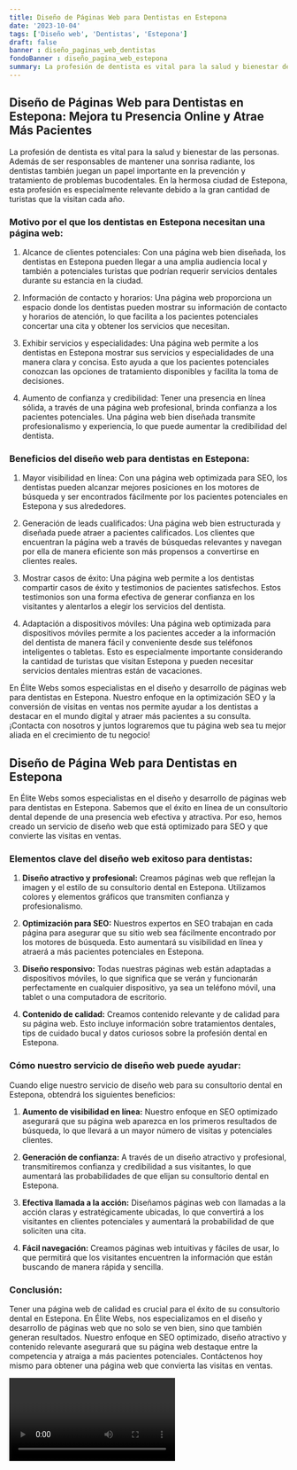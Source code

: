 ```yaml
---
title: Diseño de Páginas Web para Dentistas en Estepona
date: '2023-10-04'
tags: ['Diseño web', 'Dentistas', 'Estepona']
draft: false
banner : diseño_paginas_web_dentistas
fondoBanner : diseño_pagina_web_estepona
summary: La profesión de dentista es vital para la salud y bienestar de las personas. Además de ser responsables de mantener una sonrisa radiante, los dentistas también juegan un papel importante en la prevención y tratamiento de problemas bucodentales. En la hermosa ciudad de Estepona, esta profesión es especialmente relevante debido a la gran cantidad de turistas que la visitan cada año.
---
```


## Diseño de Páginas Web para Dentistas en Estepona: Mejora tu Presencia Online y Atrae Más Pacientes

La profesión de dentista es vital para la salud y bienestar de las personas. Además de ser responsables de mantener una sonrisa radiante, los dentistas también juegan un papel importante en la prevención y tratamiento de problemas bucodentales. En la hermosa ciudad de Estepona, esta profesión es especialmente relevante debido a la gran cantidad de turistas que la visitan cada año.

### Motivo por el que los dentistas en Estepona necesitan una página web:

1. Alcance de clientes potenciales: Con una página web bien diseñada, los dentistas en Estepona pueden llegar a una amplia audiencia local y también a potenciales turistas que podrían requerir servicios dentales durante su estancia en la ciudad.

2. Información de contacto y horarios: Una página web proporciona un espacio donde los dentistas pueden mostrar su información de contacto y horarios de atención, lo que facilita a los pacientes potenciales concertar una cita y obtener los servicios que necesitan.

3. Exhibir servicios y especialidades: Una página web permite a los dentistas en Estepona mostrar sus servicios y especialidades de una manera clara y concisa. Esto ayuda a que los pacientes potenciales conozcan las opciones de tratamiento disponibles y facilita la toma de decisiones.

4. Aumento de confianza y credibilidad: Tener una presencia en línea sólida, a través de una página web profesional, brinda confianza a los pacientes potenciales. Una página web bien diseñada transmite profesionalismo y experiencia, lo que puede aumentar la credibilidad del dentista.

### Beneficios del diseño web para dentistas en Estepona:

1. Mayor visibilidad en línea: Con una página web optimizada para SEO, los dentistas pueden alcanzar mejores posiciones en los motores de búsqueda y ser encontrados fácilmente por los pacientes potenciales en Estepona y sus alrededores.

2. Generación de leads cualificados: Una página web bien estructurada y diseñada puede atraer a pacientes calificados. Los clientes que encuentran la página web a través de búsquedas relevantes y navegan por ella de manera eficiente son más propensos a convertirse en clientes reales.

3. Mostrar casos de éxito: Una página web permite a los dentistas compartir casos de éxito y testimonios de pacientes satisfechos. Estos testimonios son una forma efectiva de generar confianza en los visitantes y alentarlos a elegir los servicios del dentista.

4. Adaptación a dispositivos móviles: Una página web optimizada para dispositivos móviles permite a los pacientes acceder a la información del dentista de manera fácil y conveniente desde sus teléfonos inteligentes o tabletas. Esto es especialmente importante considerando la cantidad de turistas que visitan Estepona y pueden necesitar servicios dentales mientras están de vacaciones.

En Élite Webs somos especialistas en el diseño y desarrollo de páginas web para dentistas en Estepona. Nuestro enfoque en la optimización SEO y la conversión de visitas en ventas nos permite ayudar a los dentistas a destacar en el mundo digital y atraer más pacientes a su consulta. ¡Contacta con nosotros y juntos lograremos que tu página web sea tu mejor aliada en el crecimiento de tu negocio!

<GifSeo />

<Cta />

## Diseño de Página Web para Dentistas en Estepona

En Élite Webs somos especialistas en el diseño y desarrollo de páginas web para dentistas en Estepona. Sabemos que el éxito en línea de un consultorio dental depende de una presencia web efectiva y atractiva. Por eso, hemos creado un servicio de diseño web que está optimizado para SEO y que convierte las visitas en ventas.

### Elementos clave del diseño web exitoso para dentistas:

1. **Diseño atractivo y profesional:** Creamos páginas web que reflejan la imagen y el estilo de su consultorio dental en Estepona. Utilizamos colores y elementos gráficos que transmiten confianza y profesionalismo.

2. **Optimización para SEO:** Nuestros expertos en SEO trabajan en cada página para asegurar que su sitio web sea fácilmente encontrado por los motores de búsqueda. Esto aumentará su visibilidad en línea y atraerá a más pacientes potenciales en Estepona.

3. **Diseño responsivo:** Todas nuestras páginas web están adaptadas a dispositivos móviles, lo que significa que se verán y funcionarán perfectamente en cualquier dispositivo, ya sea un teléfono móvil, una tablet o una computadora de escritorio.

4. **Contenido de calidad:** Creamos contenido relevante y de calidad para su página web. Esto incluye información sobre tratamientos dentales, tips de cuidado bucal y datos curiosos sobre la profesión dental en Estepona.

### Cómo nuestro servicio de diseño web puede ayudar:

Cuando elige nuestro servicio de diseño web para su consultorio dental en Estepona, obtendrá los siguientes beneficios:

1. **Aumento de visibilidad en línea:** Nuestro enfoque en SEO optimizado asegurará que su página web aparezca en los primeros resultados de búsqueda, lo que llevará a un mayor número de visitas y potenciales clientes.

2. **Generación de confianza:** A través de un diseño atractivo y profesional, transmitiremos confianza y credibilidad a sus visitantes, lo que aumentará las probabilidades de que elijan su consultorio dental en Estepona.

3. **Efectiva llamada a la acción:** Diseñamos páginas web con llamadas a la acción claras y estratégicamente ubicadas, lo que convertirá a los visitantes en clientes potenciales y aumentará la probabilidad de que soliciten una cita.

4. **Fácil navegación:** Creamos páginas web intuitivas y fáciles de usar, lo que permitirá que los visitantes encuentren la información que están buscando de manera rápida y sencilla.

### Conclusión:

Tener una página web de calidad es crucial para el éxito de su consultorio dental en Estepona. En Élite Webs, nos especializamos en el diseño y desarrollo de páginas web que no solo se ven bien, sino que también generan resultados. Nuestro enfoque en SEO optimizado, diseño atractivo y contenido relevante asegurará que su página web destaque entre la competencia y atraiga a más pacientes potenciales. Contáctenos hoy mismo para obtener una página web que convierta las visitas en ventas.

<Video />

<CtaBot job='Dentistas' city='Estepona'/>

<Gmaps query='Estepona+españa+maps' />